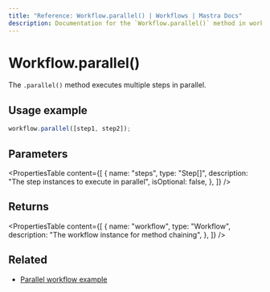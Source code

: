 ```yaml
---
title: "Reference: Workflow.parallel() | Workflows | Mastra Docs"
description: Documentation for the `Workflow.parallel()` method in workflows, which executes multiple steps in parallel.
---
```


# Workflow.parallel()

The `.parallel()` method executes multiple steps in parallel.

## Usage example

```typescript showLineNumbers copy
workflow.parallel([step1, step2]);
```

## Parameters

<PropertiesTable
  content={[
    {
      name: "steps",
      type: "Step[]",
      description: "The step instances to execute in parallel",
      isOptional: false,
    },
  ]}
/>

## Returns

<PropertiesTable
  content={[
    {
      name: "workflow",
      type: "Workflow",
      description: "The workflow instance for method chaining",
    },
  ]}
/>

## Related

- [Parallel workflow example](../../examples/workflows/parallel-steps.mdx)
